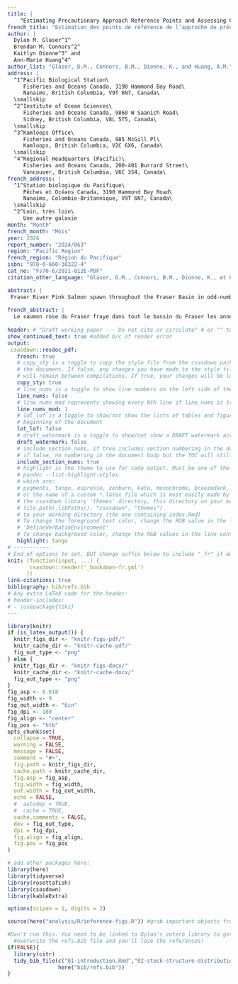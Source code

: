 ```yaml
---
title: |
    "Estimating Precautionary Approach Reference Points and Assessing Consequences of Harvest Control Rules for Fraser River Pink Salmon (*Oncorhynchus gorbuscha*)"
french_title: "Estimation des points de référence de l’approche de précaution et évaluation des conséquences des règles de contrôle des prises pour le saumon rose (*Oncorhynchus gorbuscha*) du Fraser"
author: |
  Dylan M. Glaser^1^
  Brendan M. Connors^2^
  Kaitlyn Dionne^3^ and
  Ann-Marie Huang^4^
author_list: "Glaser, D.M., Connors, B.M., Dionne, K., and Huang, A.M."
address: |
  ^1^Pacific Biological Station\
     Fisheries and Oceans Canada, 3190 Hammond Bay Road\
     Nanaimo, British Columbia, V9T 6N7, Canada\
  \smallskip
  ^2^Institute of Ocean Sciences\
     Fisheries and Oceans Canada, 9860 W Saanich Road\
     Sidney, British Columbia, V8L 5T5, Canada\
  \smallskip
  ^3^Kamloops Office\
     Fisheries and Oceans Canada, 985 McGill Pl\
     Kamloops, British Columbia, V2C 6X6, Canada\
  \smallskip
  ^4^Regional Headquarters (Pacific)\
     Fisheries and Oceans Canada, 200-401 Burrard Street\
     Vancouver, British Columbia, V6C 3S4, Canada\
french_address: |
  ^1^Station biologique du Pacifique\
     Pêches et Océans Canada, 3190 Hammond Bay Road\
     Nanaimo, Colombie-Britannique, V9T 6N7, Canada\
  \smallskip
  ^2^Loin, très loin\
     Une autre galaxie
month: "Month"
french_month: "Mois"
year: 2024
report_number: "2024/063"
region: "Pacific Region"
french_region: "Région du Pacifique"
isbn: "978-0-660-38322-4"
cat_no: "Fs70-6/2021-012E-PDF"
citation_other_language: "Glaser, D.M., Connors, B.M., Dionne, K., et Huang, A.M. Estimation des points de référence de l’approche de précaution et évaluation des conséquences des règles de contrôle des prises pour le saumon rose (*Oncorhynchus gorbuscha*) du Fraser. DFO Secr. can. des avis sci. du MPO. Doc. de rech 2024/nnn. iv + 13 p."

abstract: |
 Fraser River Pink Salmon spawn throughout the Fraser Basin in odd-numbered years and the Stock Management Unit is comprised of a single Conservation Unit. Landslides have occurred causing migratory impediments to returning adults at different periods with the most notable being Hells Gate in 1914 and more recently the Big Bar Landslide discovered in 2019. Fraser Pink Salmon marine survival is associated with sea-surface temperatures during early marine life, spring bloom timing, and the North Pacific Current, all of which are expected to change as the North Pacific warms as a result of climate change. Adult body size has declined over time, coincident with increasing abundances of salmon in the North Pacific, which has the potential to impact reproductive output as fecundity scales with female size. We fit a state-space spawner-recruitment model to available data to characterize stock dynamics and derive estimates of biological reference points to assess stock status. We then developed a simple closed-loop simulation model based on recent estimates of productivity to quantify future expected biological and fishery performance of the current harvest control rule (HCR), an illustrative alternative HCR and a no fishing scenario. We estimated the proposed Upper Stock Reference (USR) point of 80% $S_{MSY}$ to be 4.6 million (M) fish (3.64-6.11M; median and 80th percentiles), the Limit Reference Point (LRP) $S_{gen}$ to be 1.72M (1.10-2.70M), and the maximum removal reference rate (RR), $U_{MSY}$ to be 0.56 (0.47-0.63). The most recent (2023) observed estimate of spawner abundance for Fraser Pink Salmon is 9.58M and we conclude that the Stock Management Unit is in a “healthy” state. The existing HCR for Fraser Pinks has a very low probability (< 5%) of the stock falling below its LRP, and a relatively high probability (87.5%) of spawner abundance being above the USR over the next 10 years. Assuming fisheries fully utilize allowable catch, median annual catch is projected to be 10.3M over the same time period. Assessment of an illustrative alternative HCR, which is strictly compliant with DFO’s Precautionary Approach Framework, had similar biological performance and slightly worse fishery performance. The results of a robustness test, where productivity was reduced to 10% of its recent estimate, showed that the current and alternate HCRs had a 9% and 20% chance, respectively, of the stock falling below its LRPs over the next 10 years. We conclude with recommendations on re-assessment triggers and potential areas to focus future work.
  
french_abstract: |
  Le saumon rose du Fraser fraye dans tout le bassin du Fraser les années impaires, et la zone de gestion des stocks est composée d’une seule unité de conservation. Des glissements de terrain ont causé des obstacles à la montaison des adultes à différentes périodes, le plus notable étant celui de Hells Gate en 1914 et, plus récemment, le glissement de terrain de Big Bar découvert en 2019. La survie en mer du saumon rose du Fraser est influencée par la température de la surface de la mer au début de la vie marine, par le moment de l’efflorescence printanière et par le courant du Pacifique Nord, qui devraient tous changer à mesure que le Pacifique Nord se réchauffe sous l’effet des changements climatiques. La taille des adultes a diminué au fil du temps, ce qui coïncide avec l’augmentation de l’abondance des saumons dans le Pacifique Nord, qui pourrait avoir une incidence sur le taux de reproduction puisque la fécondité est proportionnelle à la taille des femelles. Nous avons ajusté un modèle géniteurs recrutement de type état-espace aux données disponibles afin de caractériser la dynamique des stocks et d’estimer des points de référence biologiques pour évaluer l’état des stocks. Nous avons ensuite élaboré un modèle simple de simulation en boucle fermée fondé sur des estimations récentes de la productivité afin de quantifier le rendement biologique et halieutique futur prévu de la règle actuelle de contrôle des prises (RCP), d’une autre RCP à titre indicatif et d’un scénario sans pêche. Nous avons estimé que le point de référence supérieur (PRS) du stock proposé de 80 % de S_RMD était de 4,6 millions (M) de poissons (de 3,64 à 6,11 M; médiane et 80e centiles), que le point de référence limite (PRL), S_gén, était de 1,72 M (de 1,10 à 2,70 M) et que le taux d’exploitation de référence maximal (TE), U_RMD, était de 0,56 (de 0,47 à 0,63). L’estimation la plus récente (2023) de l’abondance des géniteurs pour le saumon rose du Fraser est de 9,58 M et nous en concluons que la zone de gestion des stocks est dans un état « sain ». La RCP existante pour le saumon rose du Fraser présente une très faible probabilité (< 5 %) que le stock tombe sous son PRL et une probabilité relativement élevée (87,5 %) que l’abondance des géniteurs soit supérieure au PRS dans les 10 prochaines années. En supposant que les pêches utilisent pleinement la prise permissible, la prise annuelle médiane devrait être de 10,3 M au cours de la même période. L’évaluation d’une autre RCP à titre indicatif, qui est strictement conforme au Cadre de l’approche de précaution de Pêches et Océans Canada (MPO), a donné un rendement biologique semblable et un rendement halieutique légèrement inférieur. Les résultats d’un test de robustesse, dans lequel la productivité a été réduite à 10 % de son estimation récente, ont montré que la probabilité que le stock tombe en dessous de ses PRL dans les 10 prochaines années était de 9 % pour la RCP actuelle et de 20 % pour la RCP de rechange. Nous terminons en formulant des recommandations sur les déclencheurs de réévaluation et les domaines possibles où concentrer les travaux futurs. 
  
header: # "Draft working paper --- Do not cite or circulate" # or "" to omit
show_continued_text: true #added b/c of render error
output:
 csasdown::resdoc_pdf:
   french: true
   # copy_sty is a toggle to copy the style file from the csasdown package every time you compile
   # the document. If false, any changes you have made to the style file in your project
   # will remain between compilations. If true, your changes will be lost when you compile
   copy_sty: true
   # line_nums is a toggle to show line numbers on the left side of the page. 
   line_nums: false
   # line_nums_mod represents showing every Nth line if line_nums is true
   line_nums_mod: 1
   # lot_lof is a toggle to show/not show the lists of tables and figures at the
   # beginning of the document
   lot_lof: false
   # draft_watermark is a toggle to show/not show a DRAFT watermark across every page
   draft_watermark: false
   # include_section_nums, if true includes section numbering in the document body,
   # if false, no numbering in the document budy but the TOC will still show numbering
   include_section_nums: true
   # highlight is the theme to use for code output. Must be one of the list given by:
   # pandoc --list-highlight-styles
   # which are:
   # pygments, tango, espresso, zenburn, kate, monochrome, breezedark, haddock
   # or the name of a custom *.latex file which is most easily made by copying one from 
   # the csasdown library 'themes' directory, this directory on your machine:
   # file.path(.libPaths(), "csasdown", "themes")
   # to your working directory (the one containing index.Rmd)
   # To change the foreground text color, change the RGB value in the line containing
   # 'DefineVerbatimEnvironment'
   # To change background color, change the RGB values in the line containing 'shadecolor'
   highlight: tango
# ------------
# End of options to set, BUT change suffix below to include "_fr" if doing french version
knit: (function(input, ...) {
       csasdown::render('_bookdown-fr.yml')
      })
link-citations: true
bibliography: bib/refs.bib
# Any extra LaTeX code for the header:
# header-includes:
# - \usepackage{tikz}
---
```


```r
library(knitr)
if (is_latex_output()) {
  knitr_figs_dir <- "knitr-figs-pdf/"
  knitr_cache_dir <- "knitr-cache-pdf/"
  fig_out_type <- "png"
} else {
  knitr_figs_dir <- "knitr-figs-docx/"
  knitr_cache_dir <- "knitr-cache-docx/"
  fig_out_type <- "png"
}
fig_asp <- 0.618
fig_width <- 9
fig_out_width <- "6in"
fig_dpi <- 180
fig_align <- "center"
fig_pos <- "htb"
opts_chunk$set(
  collapse = TRUE,
  warning = FALSE,
  message = FALSE,
  comment = "#>",
  fig.path = knitr_figs_dir,
  cache.path = knitr_cache_dir,
  fig.asp = fig_asp,
  fig.width = fig_width,
  out.width = fig_out_width,
  echo = FALSE,
  #  autodep = TRUE,
  #  cache = TRUE,
  cache.comments = FALSE,
  dev = fig_out_type,
  dpi = fig_dpi,
  fig.align = fig_align,
  fig.pos = fig_pos
)
```

```r
# add other packages here:
library(here)
library(tidyverse)
library(rosettafish)
library(csasdown)
library(kableExtra)

options(scipen = 1, digits = 2)

source(here("analysis/R/inference-figs.R")) #grab important objects from analysis

#Don't run this. You need to be linked to Dylan's zotero library to get it back. It will 
  #overwrite the refs.bib file and you'll lose the references!
if(FALSE){
  library(citr)
  tidy_bib_file(c("01-introduction.Rmd","02-stock-structure-distribution.Rmd","03-ecosystem-climate.Rmd","04-methods.Rmd","05-results.Rmd","06-discussion.Rmd","07-acknowledgments.Rmd"),
                here("bib/refs.bib"))
}
```
